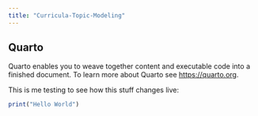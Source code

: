 ```yaml
---
title: "Curricula-Topic-Modeling"
---
```


## Quarto

Quarto enables you to weave together content and executable code into a finished document. To learn more about Quarto see <https://quarto.org>.


This is me testing to see how this stuff changes live:

```r
print("Hello World")
```

